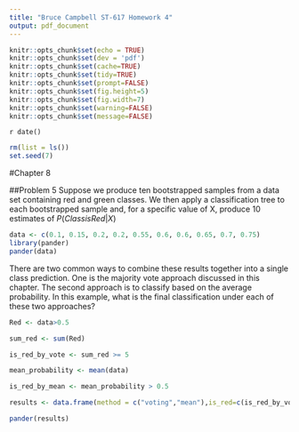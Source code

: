 ```yaml
---
title: "Bruce Campbell ST-617 Homework 4"
output: pdf_document
---
```


```r
knitr::opts_chunk$set(echo = TRUE)
knitr::opts_chunk$set(dev = 'pdf')
knitr::opts_chunk$set(cache=TRUE)
knitr::opts_chunk$set(tidy=TRUE)
knitr::opts_chunk$set(prompt=FALSE)
knitr::opts_chunk$set(fig.height=5)
knitr::opts_chunk$set(fig.width=7)
knitr::opts_chunk$set(warning=FALSE)
knitr::opts_chunk$set(message=FALSE)
```

`r date()`

```r
rm(list = ls())
set.seed(7)
```


#Chapter 8

##Problem 5
Suppose we produce ten bootstrapped samples from a data set
containing red and green classes. We then apply a classification tree
to each bootstrapped sample and, for a specific value of X, produce
10 estimates of $P(Class is Red|X)$

```r
data <- c(0.1, 0.15, 0.2, 0.2, 0.55, 0.6, 0.6, 0.65, 0.7, 0.75)
library(pander)
pander(data)
```

There are two common ways to combine these results together into a
single class prediction. One is the majority vote approach discussed in
this chapter. The second approach is to classify based on the average
probability. In this example, what is the final classification under each
of these two approaches?

```r
Red <- data>0.5

sum_red <- sum(Red)

is_red_by_vote <- sum_red >= 5

mean_probability <- mean(data)

is_red_by_mean <- mean_probability > 0.5 

results <- data.frame(method = c("voting","mean"),is_red=c(is_red_by_vote,is_red_by_mean))

pander(results)
```


